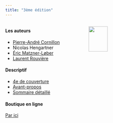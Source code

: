 ```yaml
---
title: "3ème édition"
---
```




:::: {.columns}

::: {.column width="50%" }

#### Les auteurs

-   [Pierre-André Cornillon](https://perso.univ-rennes2.fr/pierre-andre.cornillon)
-   Nicolas Hengartner
-   [Éric Matzner-Løber](https://www.researchgate.net/profile/E-Matzner-Lober)
-   [Laurent Rouvière](https://www.researchgate.net/profile/E-Matzner-Lober)

#### Descriptif

-   [4e de couverture](quatriemeV3.pdf)
-   [Avant-propos]()
-   [Sommaire détaillé]()

#### Boutique en ligne

[Par ici](https://laboutique.edpsciences.fr/produit/1335/9782759831463/regression-avec-r)

:::

::: {.column width="50%"}
![](couverture_v3.jpg){width=50%}
:::


::::